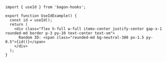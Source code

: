 ```tsx
import { useId } from 'bagon-hooks';

export function UseIdExample() {
  const id = useId();
  return (
    <div class="flex h-full w-full items-center justify-center gap-x-1 rounded-md border p-3 py-10 text-center text-sm">
      Random ID: <span class="rounded-md bg-neutral-300 px-1.5 py-0.5">{id()}</span>
    </div>
  );
}
```
